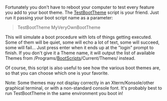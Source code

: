 {{ToC}}
Fortunately you don't have to reboot your computer to test every feature you add to your boot theme. The [[TestBootTheme]] script is your friend. Just run it passing your boot script name as a parameter:

<blockquote>
TestBootTheme MyVeryOwnBootTheme <br/>
</blockquote>

This will simulate a boot procedure with lots of things getting executed. Some of them will be quiet, some will echo a lot of text, some will succeed, some will fail... Just press enter when it ends up at the "login" prompt to finish. If you don't give it a Theme name, it will output the list of available Themes from /Programs/[[BootScripts]]/Current/Themes/ instead.

Of course, this script is also useful to see how the various boot themes are, so that you can choose which one is your favorite.

Note: Some themes may not display correctly in an Xterm/Konsole/other graphical terminal, or with a non-standard console font. It's probably best to run TestBootTheme in the same environment you boot in!
<!--/-->

{{Handbook}}
